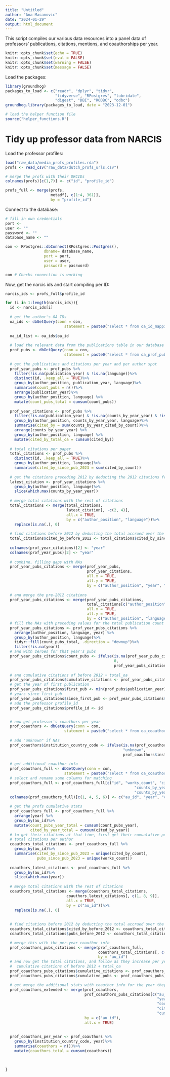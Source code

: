 ```yaml
---
title: "Untitled"
author: "Ana Macanovic"
date: "2024-01-29"
output: html_document
---
```


This script compiles our various data resources into a panel data of professors'
publications, citations, mentions, and coauthorships per year.

```r
knitr::opts_chunk$set(echo = TRUE)
knitr::opts_chunk$set(eval = FALSE)
knitr::opts_chunk$set(warning = FALSE)
knitr::opts_chunk$set(message = FALSE)
```

Load the packages:
```r
library(groundhog)
packages_to_load <- c("readr", "dplyr", "tidyr",
                      "tidyverse", "RPostgres", "lubridate",
                      "digest", "DBI", "RODBC", "odbc")
groundhog.library(packages_to_load, date = "2023-12-01")

# load the helper function file
source("helper_functions.R")
```


# Tidy up professor data from NARCIS

Load the professor profiles:
```r
load("raw_data/media_profs_profiles.rda")
profs <- read_csv("raw_data/dutch_profs_urls.csv")

# merge the profs with their ORCIDs
colnames(profs)[c(1,7)] <- c("id", "profile_id")

profs_full <- merge(profs,
                    metadf[, c(1:4, 361)],
                    by = "profile_id")
```


Connect to the database:
```r
# fill in own credentials
port <- 
user <- ""
password <- ""
database_name <- ""

con <- RPostgres::dbConnect(RPostgres::Postgres(),
                 dbname= database_name,
                 port = port,
                 user = user, 
                 password = password)

con # Checks connection is working
```


Now, get the narcis ids and start compiling per ID:
```r
narcis_ids <- profs_full$profile_id

for (i in 1:length(narcis_ids)){
  id <- narcis_ids[i]
  
  # get the author's OA IDs
  oa_ids <- dbGetQuery(conn = con, 
                          statement = paste0("select * from oa_id_mapping where \"profile_id\"='", id, "'"))
  
  oa_id_list <- oa_ids$oa_id
  
  # load the relevant data from the publications table in our database
  prof_pubs <- dbGetQuery(conn = con, 
                          statement = paste0("select * from oa_prof_pubs where \"profile_id\"='", id, "'"))
  
  # get the publications and citations per year and per author spot
  prof_year_pubs <- prof_pubs %>% 
    filter(!is.na(publication_year) & !is.na(language))%>%
    distinct(id, .keep_all = TRUE)%>%
    group_by(author_position, publication_year, language)%>%
    summarise(count_pubs = n())%>%
    arrange(publication_year)%>%
    group_by(author_position, language) %>%
    mutate(count_pubs_total = cumsum(count_pubs))
  
  prof_year_citations <- prof_pubs %>% 
    filter(!is.na(publication_year) & !is.na(counts_by_year_year) & !is.na(language))%>%
    group_by(author_position, counts_by_year_year, language)%>%
    summarise(cited_by = sum(counts_by_year_cited_by_count))%>%
    arrange(counts_by_year_year) %>%
    group_by(author_position, language) %>%
    mutate(cited_by_total_oa = cumsum(cited_by))
  
  # total citations per paper
  total_citations <- prof_pubs %>%
    distinct(id, .keep_all = TRUE)%>%
    group_by(author_position, language)%>%
    summarise(cited_by_since_pub_2023 = sum(cited_by_count))
  
  # get the citations preceding 2012 by deducting the 2012 citations from the total
  latest_citation <- prof_year_citations %>%
    group_by(author_position, language)%>%
    slice(which.max(counts_by_year_year))
  
  # merge total citations with the rest of citations
  total_citations <- merge(total_citations,
                           latest_citation[, -c(2, 4)],
                           all.x = TRUE,
                           by = c("author_position", "language"))%>%
    replace(is.na(.), 0)
  
  # find citations before 2012 by deducting the total accrued over the last decade from the total number of citations
  total_citations$cited_by_before_2012 <- total_citations$cited_by_since_pub_2023 - total_citations$cited_by_total_oa
  
  colnames(prof_year_citations)[2] <- "year"
  colnames(prof_year_pubs)[2] <- "year"
  
  # combine, filling gaps with NAs
  prof_year_pubs_citations <- merge(prof_year_pubs,
                                    prof_year_citations,
                                    all.x = TRUE,
                                    all.y = TRUE,
                                    by = c("author_position", "year", "language"))
  
  # and merge the pre-2012 citations
  prof_year_pubs_citations <- merge(prof_year_pubs_citations,
                                    total_citations[c("author_position", "language", "cited_by_before_2012")],
                                    all.x = TRUE,
                                    all.y = TRUE,
                                    by = c("author_position", "language"))
  # fill the NAs with preceding values for the total publication count
  prof_year_pubs_citations <- prof_year_pubs_citations %>%
    arrange(author_position, language, year) %>%
    group_by(author_position, language)%>%
    tidyr::fill(count_pubs_total, .direction = "downup")%>%
    filter(!is.na(year))
  # and with zeroes for that year's pubs
  prof_year_pubs_citations$count_pubs <- ifelse(is.na(prof_year_pubs_citations$count_pubs), 
                                                0, 
                                                prof_year_pubs_citations$count_pubs)
  
  # and cumulative citations of before 2012 + total_oa
  prof_year_pubs_citations$cumulative_citations <- prof_year_pubs_citations$cited_by_before_2012 + prof_year_pubs_citations$cited_by_total_oa
  # get the year of first publication 
  prof_year_pubs_citations$first_pub <- min(prof_pubs$publication_year)
  # years since first pub
  prof_year_pubs_citations$since_first_pub <- prof_year_pubs_citations$year - prof_year_pubs_citations$first_pub
  # add the professor profile_id
  prof_year_pubs_citations$profile_id <- id


  # now get professor's coauthors per year
  prof_coauthors <- dbGetQuery(conn = con, 
                          statement = paste0("select * from oa_coauthor_info where \"profile_id\"='", id, "'"))
  
  # add "unknown" if NAs
  prof_coauthors$institution_country_code <- ifelse(is.na(prof_coauthors$institution_country_code),
                                                    "unknown",
                                                    prof_coauthors$institution_country_code)
  
  # get additional coauthor info
  prof_coauthors_full <- dbGetQuery(conn = con, 
                          statement = paste0('select * from oa_coauthor_info_full where \"id\" in (', toString(sprintf("'%s'", unique(prof_coauthors$au_id))), ")"))
  # select and rename some columns for matching
  prof_coauthors_full <- prof_coauthors_full[c("id", "works_count", "cited_by_count", 
                                                         "counts_by_year_year", "counts_by_year_works_count", 
                                                         "counts_by_year_cited_by_count", "affiliation_country_code")]
  colnames(prof_coauthors_full)[c(1, 4, 5, 6)] <- c("au_id", "year", "count_pubs_year", "cited_by_year")
  
  # get the profs cumulative stats
  prof_coauthors_full <- prof_coauthors_full %>%
    arrange(year) %>%
    group_by(au_id)%>%
    mutate(count_pubs_year_total = cumsum(count_pubs_year),
           cited_by_year_total = cumsum(cited_by_year))
  # to get their citations at that time, first get their cumualative per-year citations in the last available year
  # total citations per author
  coauthors_total_citations <- prof_coauthors_full %>%
    group_by(au_id)%>%
    summarise(cited_by_since_pub_2023 = unique(cited_by_count),
              pubs_since_pub_2023 = unique(works_count))
  
  coauthors_latest_citations <- prof_coauthors_full %>%
    group_by(au_id)%>%
    slice(which.max(year))
  
  # merge total citations with the rest of citations
  coauthors_total_citations <- merge(coauthors_total_citations,
                           coauthors_latest_citations[, c(1, 8, 9)],
                           all.x = TRUE,
                           by = c("au_id"))%>%
    replace(is.na(.), 0)
  
  
  # find citations before 2012 by deducting the total accrued over the last decade from the total number of citations
  coauthors_total_citations$cited_by_before_2012 <- coauthors_total_citations$cited_by_since_pub_2023 - coauthors_total_citations$cited_by_year_total  
  coauthors_total_citations$pubs_before_2012 <- coauthors_total_citations$pubs_since_pub_2023 - coauthors_total_citations$count_pubs_year_total  

  # merge this with the per-year coauthor info
  prof_coauthors_pubs_citations <- merge(prof_coauthors_full,
                                         coauthors_total_citations[, c("au_id", "cited_by_before_2012", "pubs_before_2012")],
                                         by = "au_id")
  # and now get the total citations, and follow as they increase per year
  #  cumulative citations of before 2012 + total_oa
  prof_coauthors_pubs_citations$cumulative_citations <- prof_coauthors_pubs_citations$cited_by_before_2012 + prof_coauthors_pubs_citations$cited_by_year_total
  prof_coauthors_pubs_citations$cumulative_pubs <- prof_coauthors_pubs_citations$pubs_before_2012 + prof_coauthors_pubs_citations$count_pubs_year_total

  # get merge the additional stats with coauthor info for the year they coauthored together
  prof_coauthors_extended <- merge(prof_coauthors,
                                   prof_coauthors_pubs_citations[c("au_id", "works_count", "cited_by_count", 
                                                                   "year", "count_pubs_year", "cited_by_year",
                                                                   "count_pubs_year_total", "cited_by_year_total",
                                                                   "cited_by_before_2012", "pubs_before_2012", 
                                                                   "cumulative_pubs", "affiliation_country_code")],
                                   by = c("au_id"),
                                   all.x = TRUE)
  
  
  prof_coauthors_per_year <- prof_coauthors %>%
    group_by(institution_country_code, year)%>%
    summarise(coauthors = n())%>%
    mutate(coauthors_total = cumsum(coauthors))

  
  
}
```

